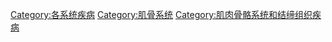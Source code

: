 {{Commonscat|Diseases and disorders of the musculoskeletal system}}

[[Category:各系统疾病|Category:各系统疾病]]
[[Category:肌骨系统|Category:肌骨系统]]
[[Category:肌肉骨骼系统和结缔组织疾病|Category:肌肉骨骼系统和结缔组织疾病]]